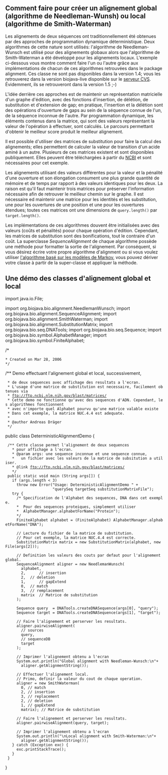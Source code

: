 == Comment faire pour cr&eacute;er un alignement global (algorithme de Needleman-Wunsh) ou local (algorithme de Smith-Waterman) ==

Les alignements de deux s&eacute;quences ont traditionnellement &eacute;t&eacute; obtenues par des approches de programmation dynamique d&eacute;terministique. Deux algorithmes de cette nature sont utilis&eacute;s: l'algorithme de Needleman-Wunsch est utilis&eacute; pour des alignements globaux alors que l'algorithme de Smith-Waterman a &eacute;t&eacute; d&eacute;velopp&eacute; pour les alignements locaux. L'exemple ci-dessous vous montre comment faire l'un ou l'autre gr&acirc;ce aux impl&eacute;mentations de chacun de ces algorithmes retrouv&eacute;es dans le package alignment. Ces classe ne sont pas disponibles dans la version 1.4; vous les retrouverez dans la version biojava-live disponible sur le [http://cvs.biojava.org serveur CVS]. &Eacute;videmment, ils se retrouveront dans la version 1.5 ;-)

L'id&eacute;e derri&egrave;re ces approches est de maintenir un repr&eacute;sentation matricielle d'un graphe d'&eacute;dition, avec des fonctions d'insertion, de d&eacute;l&eacute;tion, de substitution et d'extension de gap; en pratique, l'insertion et la d&eacute;l&eacute;tion sont des op&eacute;rations d'ouverture de gaps au sein de la s&eacute;quence connue de l'un, de la s&eacute;quence inconnue de l'autre. Par programmation dynamique, les &eacute;l&eacute;ments contenus dans la matrice, qui sont des valeurs repr&eacute;sentant la valeur de l'op&eacute;ration &agrave; effectuer, sont calcul&eacute;s. Le parcours permettant d'obtenir le meilleur score produit le meilleur alignement. 

Il est possible d'utiliser des matrices de substitution pour faire la calcul des alignements; elles permettent de calculer la valeur de transition d'un acide amin&eacute; &agrave; un autre. Plusieurs de ces matrices existent et sont disponibles publiquement. Elles peuvent &ecirc;tre t&eacute;l&eacute;charg&eacute;es &agrave; partir du [ftp://ftp.ncbi.nlm.nih.gov/blast/matrices/ NCBI] et sont n&eacute;cessaires pour cet exemple.

Les alignements utilisant des valeurs diff&eacute;rentes pour la valeur et la p&eacute;nalit&eacute; d'une ouverture et son &eacute;longation consument une plus grande quantit&eacute; de m&eacute;moire et de temps par rapport &agrave; des valeurs identiques pour les deux. La raison est qu'il faut maintenir trois matrices pour pr&eacute;server l'information n&eacute;cessaire afin de retrouver le meilleur chemin sur le graphe. Il est n&eacute;cessaire ed maintenir une matrice pour les identit&eacute;s et les substitution, une pour les ouvertures de une position et une pour les ouvertures &eacute;tendues; toutes ces matrices ont une dimensions de <code>query.length()</code> par <code>target.length()</code>.

Les impl&eacute;mentations de ces algorithmes douvent &ecirc;tre initialis&eacute;es avec des valeurs (co&ucirc;ts et p&eacute;nalit&eacute;s) poour chaque op&eacute;ration d'&eacute;dition. Cependant, les matrices de substitution sont des bonifications, tout le contraire d'un co&ucirc;t. La superclasse ''SequenceAlignment'' de chaque algorithme poss&egrave;de une m&eacute;thode pour formatter la sortie de l'alignement. Par cons&eacute;quent, si vous d&eacute;sirez &eacute;crire votre propre algorithme d'alignment ou si vous voulez utiliser [[BioJava:CookbookFrench:DP:PairWise|l'algorithme bas&eacute; sur les mod&egrave;les de Markov]], vous pouvez d&eacute;river votre classe &agrave; partir de la super-classe et appliquer la m&eacute;thode.

== Une d&eacute;mo des classes d'alignement global et local ==

<java>
import java.io.File;

import org.biojava.bio.alignment.NeedlemanWunsch;
import org.biojava.bio.alignment.SequenceAlignment;
import org.biojava.bio.alignment.SmithWaterman;
import org.biojava.bio.alignment.SubstitutionMatrix;
import org.biojava.bio.seq.DNATools;
import org.biojava.bio.seq.Sequence;
import org.biojava.bio.symbol.AlphabetManager;
import org.biojava.bio.symbol.FiniteAlphabet;

/*
 * Created on Mar 28, 2006
 */

/** Demo effectuant l'alignement global et local, successivement,
  * de deux sequences avec affichage des resultats a l'ecran. 
  * L'usage d'une matrice de substitution est necessaire, facilement obtenues via
  * ftp://ftp.ncbi.nlm.nih.gov/blast/matrices/
  * Cette demo ne fonctionne qu'avec des sequences d'ADN. Cependant, les algorithmes fonctionnent 
  * avec n'importe quel Alphabet pourvu qu'une matrice valable existe 
  * Dans cet exemple, la matrice NUC.4.4 est adequate.
  *
  * @author Andreas Dr&auml;ger
  */
public class DeterministicAlignmentDemo {

  /** Cette classe permet l'alignement de deux sequences 
    * pour affichage a l'ecran.
    * @param args: une sequence inconnue et une sequence connue, 
    *   un fichier avec les valeurs de la matrice de subsitution a utiliser.
    * @link ftp://ftp.ncbi.nlm.nih.gov/blast/matrices/
    */
  public static void main (String args[]) {
    if (args.length < 3)
	  throw new Error("Usage: DeterministicAlignmentDemo " +
	                  "querySeq targetSeq substitutionMatrixFile");
    try {
      /* Specification de l'Alphabet des sequences, DNA dans cet exemple.
      *  Pour des sequences proteiques, simplement utiliser
      *  AlphabetManager.alphabetForName("Protein");
      */      
      FiniteAlphabet alphabet = (FiniteAlphabet) AlphabetManager.alphabetForName("DNA");
      
      // Lecture du fichier de la matrice de substitution. 
      // Pour cet exemple, la matrice NUC.4.4 est correcte.
      SubstitutionMatrix matrix = new SubstitutionMatrix(alphabet, new File(args[2]));
      
      // Definition les valeurs des couts par defaut pour l'alignement global.
      SequenceAlignment aligner = new NeedlemanWunsch( 
        alphabet, 
        2,      // insertion
        2,	// deletion
        1,      // gapExtend
        0, 	// match
        3,	// remplacement
        matrix 	// Matrice de substitution
      );

      Sequence query  = DNATools.createDNASequence(args[0], "query");
      Sequence target = DNATools.createDNASequence(args[1], "target");

      // Faire l'alignement et perserver les resultats.
      aligner.pairwiseAlignment(
        // sources
        query, 
      	// sequenceDB
        target
      );

      // Imprimer l'alignement obtenu a l'ecran
      System.out.println("Global alignment with Needleman-Wunsch:\n"+
        aligner.getAlignmentString());	  
	  
      // Effectuer l'alignement local. 
      // Primo, definir la valeur du cout de chaque operation.
      aligner = new SmithWaterman(
        0, // match
        2, // insertion
        3, // replacement 
        2, // deletion
        1, // gapExtend
        matrix); // Matrice de substitution

      // Faire l'alignement et perserver les resultats.
      aligner.pairwiseAlignment(query, target);

      // Imprimer l'alignement obtenu a l'ecran
      System.out.println("\nLocal alignment with Smith-Waterman:\n"+
        aligner.getAlignmentString());
    } catch (Exception exc) {
      exc.printStackTrace();
    }
  }
}
</java>
